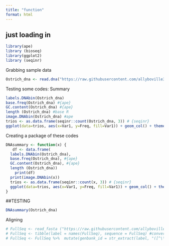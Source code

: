 ```yaml
---
title: "function"
format: html
---
```


## just loading in
```r
library(ape)
library (bioseq)
library(ggplot2)
library (seqinr)
```

Grabbing sample data
```r
Ostrich_dna <- read.dna("https://raw.githubusercontent.com/allyboville3/Collaborative-Data-Science-Project/main/Aves%20FASTA%20Files/Struthio_camelus.fasta", format = "fasta") #{ape}
```

Testing some codes: Summary
```r
labels.DNAbin(Ostrich_dna)
base.freq(Ostrich_dna) #{ape}
GC.content(Ostrich_dna) #{ape}
length (Ostrich_dna) #base R
image.DNAbin(Ostrich_dna) #ape
trios <- as.data.frame(seqinr::count(Ostrich_dna, 3)) # {seqinr}
ggplot(data=trios, aes(x=Var1, y=Freq, fill=Var1)) + geom_col() + theme(axis.text.x = element_text(angle = 90, vjust = 0.5, hjust=1))
```

Creating a package of these codes

```r
DNAsummary <- function(x) {
   df <- data.frame(
  labels.DNAbin(Ostrich_dna),
  base.freq(Ostrich_dna), #{ape}
  GC.content(Ostrich_dna), #{ape}
  length (Ostrich_dna))
    print(df)
  print(image.DNAbin(x))
  trios <- as.data.frame(seqinr::count(x, 3)) # {seqinr}
  ggplot(data=trios, aes(x=Var1, y=Freq, fill=Var1)) + geom_col() + theme(axis.text.x = element_text(angle = 90, vjust = 0.5, hjust=1))
}
```

##TESTING 
```r
DNAsummary(Ostrich_dna)
```

Aligning 
```r
# FullSeq <- read_fasta ("https://raw.githubusercontent.com/allyboville3/Collaborative-Data-Science-Project/main/All_Bird_Species.fasta") #{bioseq}
# FullSeq <- tibble(label = names(FullSeq), sequence = FullSeq) #converts to tibble
# FullSeq <- FullSeq %>%  mutate(genbank_id = str_extract(label, "([^\\s]+)"), taxa = str_extract(label, "(?<= ).*")) %>%  select(genbank_id, taxa, sequence) %>%      mutate(n_base = seq_nchar(sequence)) #creates label and base pair length
```